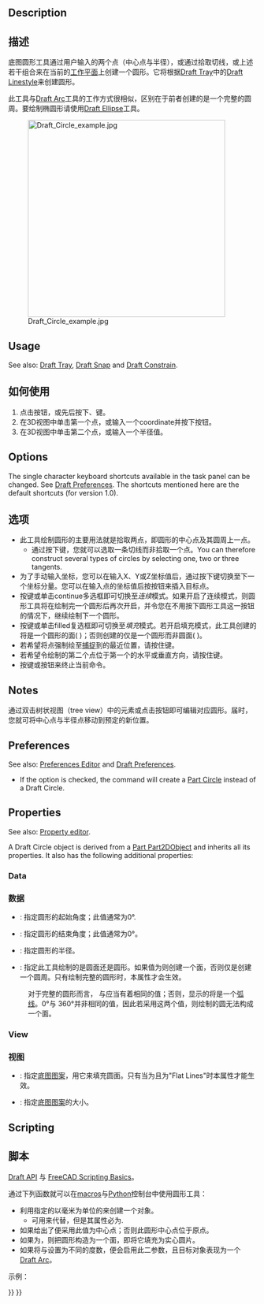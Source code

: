 <languages/>

{{Docnav
|[[Draft_Arc_3Points|Arc 3Points]]
|[[Draft_Ellipse|Ellipse]]
|[[Draft_Workbench|Draft]]
|IconL=Draft_Arc_3Points.svg
|IconR=Draft_Ellipse.svg
|IconC=Workbench_Draft.svg
}}

{{GuiCommand
|Name=Draft Circle
|MenuLocation=Drafting → Circle<br>2D Drafting → Circle
|Workbenches=[[Draft_Workbench|Draft]], [[BIM_Workbench|BIM]]
|Shortcut={{KEY|C}} {{KEY|I}}
|Version=0.7
|SeeAlso=[[Draft_Arc|Draft Arc]], [[Draft_Arc_3Points|Draft Arc 3Points]]
}}

==Description== 

<div class="mw-translate-fuzzy">
==描述==
底图圆形工具通过用户输入的两个点（中心点与半径），或通过拾取切线，或上述若干组合来在当前的[[Draft SelectPlane|工作平面]]上创建一个圆形。它将根据[[Draft Tray]]中的[[Draft Linestyle]]来创建圆形。
</div>

<div class="mw-translate-fuzzy">
此工具与[[Draft Arc]]工具的工作方式很相似，区别在于前者创建的是一个完整的圆周。要绘制椭圆形请使用[[Draft Ellipse]]工具。
</div>

[[Image:Draft_Circle_example.jpg|400px]]
<div class="mw-translate-fuzzy">
{{Caption|两点定一圆}}
</div>

==Usage== 

See also: [[Draft_Tray|Draft Tray]], [[Draft_Snap|Draft Snap]] and [[Draft_Constrain|Draft Constrain]].

<div class="mw-translate-fuzzy">
==如何使用==
# 点击{{Button|[[Image:Draft Circle.png|16px]] [[Draft Circle|Draft Circle]]}}按钮，或先后按下{{KEY|C}}、{{KEY|I}}键。
# 在3D视图中单击第一个点，或输入一个coordinate并按下{{Button|[[Image:Draft_AddPoint.svg|16px]] add point}}按钮。
# 在3D视图中单击第二个点，或输入一个半径值。
</div>

==Options==

The single character keyboard shortcuts available in the task panel can be changed. See [[Draft_Preferences|Draft Preferences]]. The shortcuts mentioned here are the default shortcuts (for version 1.0).

<div class="mw-translate-fuzzy">
==选项==
* 此工具绘制圆形的主要用法就是拾取两点，即圆形的中心点及其圆周上一点。
** 通过按下{{KEY|Alt}}键，您就可以选取一条切线而非拾取一个点。You can therefore construct several types of circles by selecting one, two or three tangents.
* 为了手动输入坐标，您可以在输入X、Y或Z坐标值后，通过按下{{KEY|Enter}}键切换至下一个坐标分量。您可以在输入点的坐标值后按{{Button|[[Image:Draft_AddPoint.svg|16px]] add point}}按钮来插入目标点。
* 按{{KEY|T}}键或单击continue多选框即可切换至''连续''模式。如果开启了连续模式，则圆形工具将在绘制完一个圆形后再次开启，并令您在不用按下圆形工具这一按钮的情况下，继续绘制下一个圆形。
* 按{{KEY|L}}键或单击filled复选框即可切换至''填充''模式。若开启填充模式，此工具创建的将是一个圆形的面({{PropertyData|Make Face}} {{TRUE}})；否则创建的仅是一个圆形而非圆面({{PropertyData|Make Face}} {{FALSE}})。
* 若希望将点强制绘至[[Draft_Snap|捕捉]]到的最近位置，请按住{{KEY|Ctrl}}键。
* 若希望令绘制的第二个点位于第一个的水平或垂直方向，请按住{{KEY|Shift}}键。
* 按{{KEY|Esc}}键或{{Button|Close}}按钮来终止当前命令。
</div>

==Notes==

<div class="mw-translate-fuzzy">
通过双击树状视图（tree view）中的元素或点击{{Button|[[Image:Draft Edit.svg|16px]] [[Draft Edit]]}}按钮即可编辑对应圆形。届时，您就可将中心点与半径点移动到预定的新位置。
</div>

==Preferences==

See also: [[Preferences_Editor|Preferences Editor]] and [[Draft_Preferences|Draft Preferences]].

* If the {{MenuCommand|Edit → Preferences... → Draft → General → Create Part primitives if possible}} option is checked, the command will create a [[Part_Circle|Part Circle]] instead of a Draft Circle.

==Properties==

See also: [[Property_editor|Property editor]].

A Draft Circle object is derived from a [[Part_Part2DObject|Part Part2DObject]] and inherits all its properties. It also has the following additional properties:

===Data===

{{TitleProperty|Draft}}

<div class="mw-translate-fuzzy">
===数据===
* {{PropertyData|First Angle}}: 指定圆形的起始角度；此值通常为0&#176;.
* {{PropertyData|Last Angle}}: 指定圆形的结束角度；此值通常为0&#176;。
* {{PropertyData|Radius}}: 指定圆形的半径。
* {{PropertyData|Make Face}}: 指定此工具绘制的是圆面还是圆形。如果值为{{TRUE}}则创建一个面，否则仅是创建一个圆周。只有绘制完整的圆形时，本属性才会生效。
:对于完整的圆形而言，{{PropertyData|First Angle}} 与{{PropertyData|Last Angle}}应当有着相同的值；否则，显示的将是一个[[Draft Arc|弧线]]。0&#176;与 360&#176;并非相同的值，因此若采用这两个值，则绘制的圆无法构成一个面。
</div>

===View===

{{TitleProperty|Draft}}

<div class="mw-translate-fuzzy">
===视图===
* {{PropertyView|Pattern}}: 指定[[Draft Pattern|底图图案]]，用它来填充圆面。只有当{{PropertyData|Make Face}}为{{TRUE}}且{{PropertyView|Display Mode}}为"Flat Lines"时本属性才能生效。
* {{PropertyView|Pattern Size}}: 指定[[Draft Pattern|底图图案]]的大小。
</div>

==Scripting==

<div class="mw-translate-fuzzy">
==脚本==
{{Emphasis|参见:}} [[Draft API]] 与 [[FreeCAD Scripting Basics]]。
</div>

<div class="mw-translate-fuzzy">
通过下列函数就可以在[[macros]]与[[Python]]控制台中使用圆形工具：
</div>

{{Code|code=
circle = make_circle(radius, placement=None, face=None, startangle=None, endangle=None, support=None)
circle = make_circle(Part.Edge, placement=None, face=None, startangle=None, endangle=None, support=None)
}}

<div class="mw-translate-fuzzy">
* 利用指定的以毫米为单位的{{incode|radius}}来创建一个{{incode|Circle}}对象。
** 可用{{incode|Part.Edge}}来代替{{incode|radius}}，但是其{{incode|Curve}}属性必为{{incode|Part.Circle}}.
* 如果给出了{{incode|placement}}便采用此值为中心点；否则此圆形中心点位于原点。
* 如果{{incode|face}}为{{incode|True}}，则把圆形构造为一个面，即将它填充为实心圆片。
* 如果将{{incode|startangle}}与{{incode|endangle}}设置为不同的度数，便会启用此二参数，且目标对象表现为一个[[Draft Arc]]。
</div>

示例：
{{Code|code=
import FreeCAD as App
import Draft

doc = App.newDocument()

circle1 = Draft.make_circle(200)

zaxis = App.Vector(0, 0, 1)
p2 = App.Vector(1000, 1000, 0)
place2 = App.Placement(p2, App.Rotation(zaxis, 0))
circle2 = Draft.make_circle(500, placement=place2)

p3 = App.Vector(-1000, -1000, 0)
place3 = App.Placement(p3, App.Rotation(zaxis, 0))
circle3 = Draft.make_circle(750, placement=place3)

doc.recompute()
}}


{{Docnav
|[[Draft_Arc_3Points|Arc 3Points]]
|[[Draft_Ellipse|Ellipse]]
|[[Draft_Workbench|Draft]]
|IconL=Draft_Arc_3Points.svg
|IconR=Draft_Ellipse.svg
|IconC=Workbench_Draft.svg
}}

{{Draft Tools navi{{#translation:}}}}
{{Userdocnavi{{#translation:}}}}